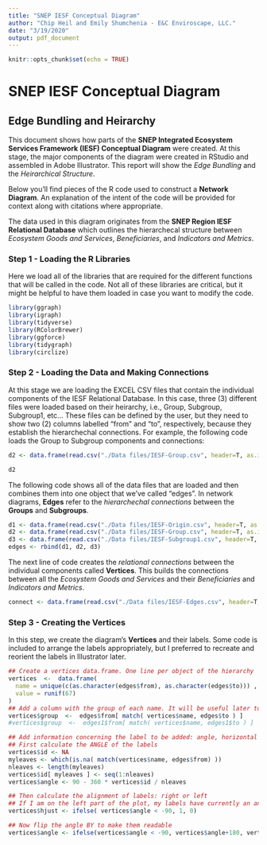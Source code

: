 ```yaml
---
title: "SNEP IESF Conceptual Diagram"
author: "Chip Heil and Emily Shumchenia - E&C Enviroscape, LLC."
date: "3/19/2020"
output: pdf_document
---
```


```r
knitr::opts_chunk$set(echo = TRUE)
```

# SNEP IESF Conceptual Diagram
## Edge Bundling and Heirarchy

This document shows how parts of the **SNEP Integrated Ecosystem Services Framework (IESF) Conceptual Diagram** were created. At this stage, the major components of the diagram were created in RStudio and assembled in Adobe Illustrator. This report will show the *Edge Bundling* and the *Heirarchical Structure*.

Below you'll find pieces of the R code used to construct a **Network Diagram**. An explanation of the intent of the code will be provided for context along with citations where appropriate.

The data used in this diagram originates from the **SNEP Region IESF Relational Database** which outlines the hierarchecal structure between *Ecosystem Goods and Services*, *Beneficiaries*, and *Indicators and Metrics*.

### Step 1 - Loading the R Libraries

Here we load all of the libraries that are required for the different functions that will be called in the code. Not all of these libraries are critical, but it might be helpful to have them loaded in case you want to modify the code.

```r
library(ggraph)
library(igraph)
library(tidyverse)
library(RColorBrewer)
library(ggforce)
library(tidygraph)
library(circlize)
```

### Step 2 - Loading the Data and Making Connections

At this stage we are loading the EXCEL CSV files that contain the individual components of the IESF Relational Database. In this case, three (3) different files were loaded based on their heirarchy, i.e., Group, Subgroup, Subgroup1, etc... These files can be defined by the user, but they need to show two (2) columns labelled "from" and "to", respectively, because they establish the hierarchechal connections. For example, the following code loads the Group to Subgroup components and connections:

```r
d2 <- data.frame(read.csv("./Data files/IESF-Group.csv", header=T, as.is=T))

d2
```

The following code shows all of the data files that are loaded and then combines them into one object that we've called "edges". In network diagrams, **Edges** refer to the *hierarchechal connections* between the **Groups** and **Subgroups**.

```r
d1 <- data.frame(read.csv("./Data files/IESF-Origin.csv", header=T, as.is=T))
d2 <- data.frame(read.csv("./Data files/IESF-Group.csv", header=T, as.is=T))
d3 <- data.frame(read.csv("./Data files/IESF-Subgroup1.csv", header=T, as.is=T))
edges <- rbind(d1, d2, d3)
```

The next line of code creates the *relational connections* between the individual components called **Vertices**. This builds the connections between all the *Ecosystem Goods and Services* and their *Beneficiaries* and  *Indicators and Metrics*.

```r
connect <- data.frame(read.csv("./Data files/IESF-Edges.csv", header=T, as.is=T))
```

### Step 3 - Creating the Vertices

In this step, we create the diagram's **Vertices** and their labels. Some code is included to arrange the labels appropriately, but I preferred to recreate and reorient the labels in Illustrator later.

```r
## Create a vertices data.frame. One line per object of the hierarchy
vertices  <-  data.frame(
  name = unique(c(as.character(edges$from), as.character(edges$to))) , 
  value = runif(67)
) 
## Add a column with the group of each name. It will be useful later to color points
vertices$group  <-  edges$from[ match( vertices$name, edges$to ) ]
#vertices$group  <-  edges1$from[ match( vertices$name, edges1$to ) ]

## Add information concerning the label to be added: angle, horizontal adjustement and potential flip
## First calculate the ANGLE of the labels
vertices$id <- NA
myleaves <- which(is.na( match(vertices$name, edges$from) ))
nleaves <- length(myleaves)
vertices$id[ myleaves ] <- seq(1:nleaves)
vertices$angle <- 90 - 360 * vertices$id / nleaves

## Then calculate the alignment of labels: right or left
## If I am on the left part of the plot, my labels have currently an angle < -90
vertices$hjust <- ifelse( vertices$angle < -90, 1, 0)

## Now flip the angle BY to make them readable
vertices$angle <- ifelse(vertices$angle < -90, vertices$angle+180, vertices$angle)
```


